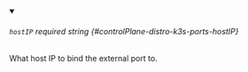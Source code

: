 
<details className="config-field" data-expandable="false" open>
<summary>

###### `hostIP` <span className="config-field-required" data-required="false">required</span> <span className="config-field-type">string</span> <span className="config-field-default"></span> <span className="config-field-enum"></span> {#controlPlane-distro-k3s-ports-hostIP}

What host IP to bind the external port to.

</summary>



</details>
